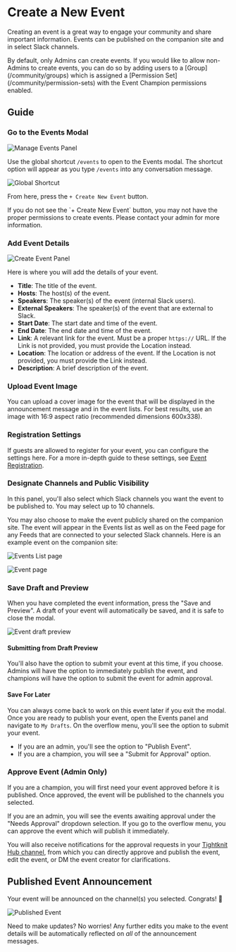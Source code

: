 
# Create a New Event

Creating an event is a great way to engage your community and share important information.
Events can be published on the companion site and in select Slack channels.

<Callout type="info">
  By default, only Admins can create events. If you would like to allow
  non-Admins to create events, you can do so by adding users to a
  [Group](/community/groups) which is assigned a [Permission
  Set](/community/permission-sets) with the Event Champion permissions enabled.
</Callout>

## Guide

<Steps>

### Go to the Events Modal

![Manage Events Panel](/events/manage-events-panel.png)

Use the global shortcut `/events` to open to the Events modal. The shortcut option will appear as you type `/events` into any conversation message.

![Global Shortcut](/events/events-shortcut.png)

From here, press the `+ Create New Event` button.

<Callout>
  If you do not see the `+ Create New Event` button, you may not have the proper
  permissions to create events. Please contact your admin for more information.
</Callout>

### Add Event Details

![Create Event Panel](/events/create-event-panel.png)

Here is where you will add the details of your event.

- **Title**: The title of the event.
- **Hosts**: The host(s) of the event.
- **Speakers**: The speaker(s) of the event (internal Slack users).
- **External Speakers**: The speaker(s) of the event that are external to Slack.
- **Start Date**: The start date and time of the event.
- **End Date**: The end date and time of the event.
- **Link**: A relevant link for the event. Must be a proper `https://` URL. If the Link is not provided, you must provide the Location instead.
- **Location**: The location or address of the event. If the Location is not provided, you must provide the Link instead.
- **Description**: A brief description of the event.

### Upload Event Image

You can upload a cover image for the event that will be displayed in the announcement message and in the event lists. For best results, use an image with 16:9 aspect ratio (recommended dimensions 600x338).

### Registration Settings

If guests are allowed to register for your event, you can configure the settings here. For a more in-depth guide to these settings, see [Event Registration](/events/event-registration).

### Designate Channels and Public Visibility

In this panel, you'll also select which Slack channels you want the event to be published to. You may select up to 10 channels.

You may also choose to make the event publicly shared on the companion site. The event will appear in the Events list as well as on the Feed page for any Feeds that are connected to your selected Slack channels.
Here is an example event on the companion site:

![Events List page](/tightknit-site/pages/events-list-page.png)

![Event page](/tightknit-site/pages/event-detail-page.png)

### Save Draft and Preview

When you have completed the event information, press the "Save and Preview". A draft of your event will automatically be saved, and it is safe to close the modal.

![Event draft preview](/events/draft-preview-panel.png)

#### Submitting from Draft Preview

You'll also have the option to submit your event at this time, if you choose. Admins will have the option to immediately publish the event, and champions will have the option to submit the event for admin approval.

#### Save For Later

You can always come back to work on this event later if you exit the modal. Once you are ready to publish your event, open the Events panel and navigate to `My Drafts`.
On the overflow menu, you'll see the option to submit your event.

- If you are an admin, you'll see the option to "Publish Event".
- If you are a champion, you will see a "Submit for Approval" option.

### Approve Event (Admin Only)

If you are a champion, you will first need your event approved before it is published. Once approved, the event will be published to the channels you selected.

If you are an admin, you will see the events awaiting approval under the "Needs Approval" dropdown selection. If you go to the overflow menu, you can approve the event which will publish it immediately.

You will also receive notifications for the approval requests in your [Tightknit Hub channel](/community/getting-started#tightknit-hub-channel), from which you can directly approve and publish the event, edit the event, or DM the event creator for clarifications.

</Steps>

## Published Event Announcement

Your event will be announced on the channel(s) you selected. Congrats! 🎉

![Published Event](/events/published-event-announcement.png)

Need to make updates? No worries! Any further edits you make to the event details will be automatically reflected on _all_ of the announcement messages.

